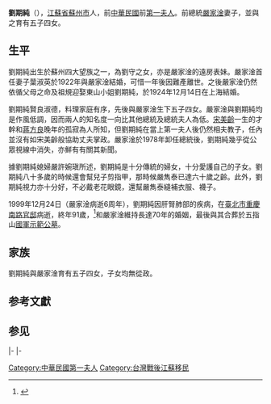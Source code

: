 {{Infobox Officeholder
| name          = '''劉期純'''
| image         = Liu_Chi-chun_portrait.png
| image_size    = 220px
| caption       = 劉期純（約攝於1960年代）
| small_image   = 
| office        = {{ROC}}第2任[[中華民國第一夫人列表|第一夫人]]
| term_start    = 1975年4月5日
| term_end      = 1978年5月20日
| president     = [[嚴家淦|嚴家淦]]
| predecessor   = [[宋美齡|宋美齡]]
| successor     = [[蔣方良|蔣方良]]
| birth_date    = 1908年
| birth_place   =  {{QING|江蘇省}}[[蘇州府|蘇州府]]
| death_date    = {{death date and age|1999|12|24|1908|1|1}}
| death_place   = {{ROC}}[[台北市|台北市]]
| nationality   = {{QING}}（1908－1912）<br>{{ROC}}（1912－1999）
| party         = {{KMT}}
| alma_mater    = 
| occupation    = 
| religion      = 
| spouse        = {{marriage|[[嚴家淦|嚴家淦]]|1905年10月23日|1993年12月24日|end=w}}
| children       =嚴雋榮<br>嚴雋森<br>嚴雋同<br>嚴雋泰<br>嚴雋建<br>嚴雋華<br>嚴雋菊<br>嚴雋芸<br>嚴雋荃
| signature     = 
| website       = 
| footnotes     = 
}}

'''劉期純'''（{{bd|1908年||1999年|12月24日}}），[[江蘇省|江蘇省]][[蘇州市|蘇州市]]人，前[[中華民國|中華民國]]前[[中華民國第一夫人列表|第一夫人]]。前總統[[嚴家淦|嚴家淦]]妻子，並與之育有五子四女。

== 生平 ==
劉期純出生於蘇州四大望族之一，為劉守之女，亦是嚴家淦的遠房表妹。嚴家淦首任妻子葉淑英於1922年與嚴家淦結婚，可惜一年後因難產離世。之後嚴家淦仍然依循父母之命及祖規迎娶東山小姐劉期純，於1924年12月14日在上海結婚。

劉期純賢良淑德，料理家庭有序，先後與嚴家淦生下五子四女。嚴家淦與劉期純均是作風低調，因而兩人的知名度一向比其他總統及總統夫人為低。[[宋美齡|宋美齡]]一生的才幹和[[蔣方良|蔣方良]]晚年的孤寂為人所知，但劉期純在當上第一夫人後仍然相夫教子，任內並沒有如宋美齡般協助丈夫掌政。嚴家淦於1978年卸任總統後，劉期純幾乎從公眾視線中消失，亦鮮有有關其新聞。

據劉期純媳婦嚴許婉瑱所述，劉期純是十分傳統的婦女，十分愛護自己的子女。劉期純八十多歲的時候還會幫兒子剪指甲，那時候嚴雋泰已達六十歲之齡。此外，劉期純視力亦十分好，不必戴老花眼鏡，還幫嚴雋泰縫補衣服、襪子。

1999年12月24日（嚴家淦病逝6周年），劉期純因肝腎肺部的疾病，在[[臺北市|臺北市]][[嚴家淦先生故居|重慶南路官邸]]病逝，終年91歲，<ref>{{cite news | url = http://news.cts.com.tw/cts/general/199912/199912240036754.html | title = 嚴前總統夫人劉期純病逝 | date = 1999年12月24日 | publisher = [[華視新聞|華視新聞]] | accessdate = 2014年12月28日 | archive-date = 2018年10月1日 | archive-url = https://web.archive.org/web/20181001113658/http://news.cts.com.tw/cts/general/199912/199912240036754.html | dead-url = no }}</ref>和嚴家淦維持長達70年的婚姻，最後與其合葬於五指山[[國軍示範公墓|國軍示範公墓]]。

== 家族 ==
劉期純與嚴家淦育有五子四女，子女均無從政。

==参考文獻==
{{reflist}}
==参见==
{{start box}}
{{s-hon}}
|-
{{s-before|[[宋美齡|宋美齡]]|}}
{{s-title|{{flagicon|ROC}} [[中华民国第一夫人列表|中華民國第一夫人]]<br><small>1975年4月5日－1978年5月20日</small>}}
{{s-after|[[蔣方良|蔣方良]]}}
|-
{{end box}}
{{中華民國第一夫人}}
[[Category:中華民國第一夫人|Category:中華民國第一夫人]]
[[Category:台灣戰後江蘇移民|Category:台灣戰後江蘇移民]]